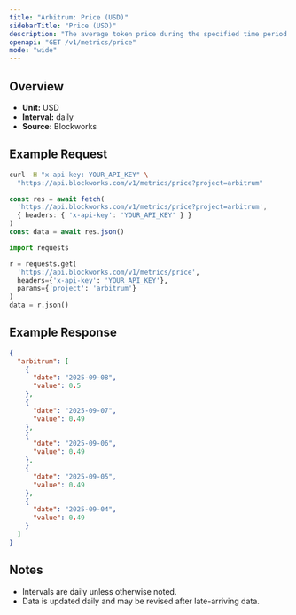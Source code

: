 ```yaml
---
title: "Arbitrum: Price (USD)"
sidebarTitle: "Price (USD)"
description: "The average token price during the specified time period for the native asset of that chain."
openapi: "GET /v1/metrics/price"
mode: "wide"
---
```


## Overview

- **Unit:** USD
- **Interval:** daily
- **Source:** Blockworks

## Example Request

<CodeGroup>

```bash cURL
curl -H "x-api-key: YOUR_API_KEY" \
  "https://api.blockworks.com/v1/metrics/price?project=arbitrum"
```

```typescript TypeScript
const res = await fetch(
  'https://api.blockworks.com/v1/metrics/price?project=arbitrum',
  { headers: { 'x-api-key': 'YOUR_API_KEY' } }
)
const data = await res.json()
```

```python Python
import requests

r = requests.get(
  'https://api.blockworks.com/v1/metrics/price',
  headers={'x-api-key': 'YOUR_API_KEY'},
  params={'project': 'arbitrum'}
)
data = r.json()
```

</CodeGroup>

## Example Response

```json
{
  "arbitrum": [
    {
      "date": "2025-09-08",
      "value": 0.5
    },
    {
      "date": "2025-09-07",
      "value": 0.49
    },
    {
      "date": "2025-09-06",
      "value": 0.49
    },
    {
      "date": "2025-09-05",
      "value": 0.49
    },
    {
      "date": "2025-09-04",
      "value": 0.49
    }
  ]
}
```

## Notes
- Intervals are daily unless otherwise noted.
- Data is updated daily and may be revised after late-arriving data.
